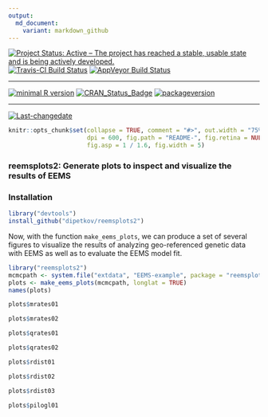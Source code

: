 ```yaml
---
output:
  md_document:
    variant: markdown_github
---
```

[![Project Status: Active – The project has reached a stable, usable state and is being actively developed.](http://www.repostatus.org/badges/latest/active.svg)](http://www.repostatus.org/#active)
[![Travis-CI Build Status](https://travis-ci.org/dipetkov/reemsplots2.svg?branch=master)](https://travis-ci.org/dipetkov/reemsplots2)
[![AppVeyor Build Status](https://ci.appveyor.com/api/projects/status/github/dipetkov/reemsplots2?branch=master&svg=true)](https://ci.appveyor.com/project/dipetkov/reemsplots2)
 
---
 
[![minimal R version](https://img.shields.io/badge/R%3E%3D-3.3.2-6666ff.svg)](https://cran.r-project.org/)
[![CRAN_Status_Badge](http://www.r-pkg.org/badges/version/reemsplots2)](https://cran.r-project.org/package=reemsplots2)
[![packageversion](https://img.shields.io/badge/Package%20version-0.1.0-orange.svg?style=flat-square)](commits/master)
 
---
 
[![Last-changedate](https://img.shields.io/badge/last%20change-`r gsub('-', '--', Sys.Date())`-yellowgreen.svg)](/commits/master)

<!-- README.md is generated from README.Rmd. Please edit that file -->

```r
knitr::opts_chunk$set(collapse = TRUE, comment = "#>", out.width = "75%", 
                      dpi = 600, fig.path = "README-", fig.retina = NULL,
                      fig.asp = 1 / 1.6, fig.width = 5)
```

### reemsplots2: Generate plots to inspect and visualize the results of EEMS

### Installation

```r
library("devtools")
install_github("dipetkov/reemsplots2")
```

Now, with the function `make_eems_plots`, we can produce a set of several figures to visualize the results of analyzing geo-referenced genetic data with EEMS as well as to evaluate the EEMS model fit.

```r
library("reemsplots2")
mcmcpath <- system.file("extdata", "EEMS-example", package = "reemsplots2")
plots <- make_eems_plots(mcmcpath, longlat = TRUE)
names(plots)
```

```r
plots$mrates01
```

```r
plots$mrates02
```

```r
plots$qrates01
```

```r
plots$qrates02
```

```r
plots$rdist01
```

```r
plots$rdist02
```

```r
plots$rdist03
```

```r
plots$pilogl01
```
